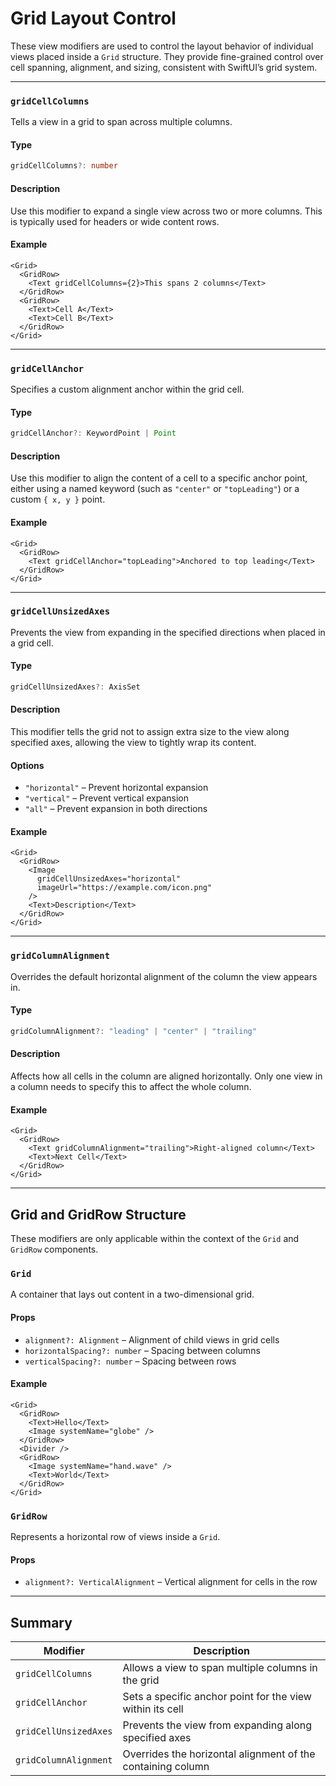# Grid Layout Control 

These view modifiers are used to control the layout behavior of individual views placed inside a `Grid` structure. They provide fine-grained control over cell spanning, alignment, and sizing, consistent with SwiftUI’s grid system.

---

### `gridCellColumns`

Tells a view in a grid to span across multiple columns.

#### Type

```ts
gridCellColumns?: number
```

#### Description

Use this modifier to expand a single view across two or more columns. This is typically used for headers or wide content rows.

#### Example

```tsx
<Grid>
  <GridRow>
    <Text gridCellColumns={2}>This spans 2 columns</Text>
  </GridRow>
  <GridRow>
    <Text>Cell A</Text>
    <Text>Cell B</Text>
  </GridRow>
</Grid>
```

---

### `gridCellAnchor`

Specifies a custom alignment anchor within the grid cell.

#### Type

```ts
gridCellAnchor?: KeywordPoint | Point
```

#### Description

Use this modifier to align the content of a cell to a specific anchor point, either using a named keyword (such as `"center"` or `"topLeading"`) or a custom `{ x, y }` point.

#### Example

```tsx
<Grid>
  <GridRow>
    <Text gridCellAnchor="topLeading">Anchored to top leading</Text>
  </GridRow>
</Grid>
```

---

### `gridCellUnsizedAxes`

Prevents the view from expanding in the specified directions when placed in a grid cell.

#### Type

```ts
gridCellUnsizedAxes?: AxisSet
```

#### Description

This modifier tells the grid not to assign extra size to the view along specified axes, allowing the view to tightly wrap its content.

#### Options

* `"horizontal"` – Prevent horizontal expansion
* `"vertical"` – Prevent vertical expansion
* `"all"` – Prevent expansion in both directions

#### Example

```tsx
<Grid>
  <GridRow>
    <Image
      gridCellUnsizedAxes="horizontal"
      imageUrl="https://example.com/icon.png"
    />
    <Text>Description</Text>
  </GridRow>
</Grid>
```

---

### `gridColumnAlignment`

Overrides the default horizontal alignment of the column the view appears in.

#### Type

```ts
gridColumnAlignment?: "leading" | "center" | "trailing"
```

#### Description

Affects how all cells in the column are aligned horizontally. Only one view in a column needs to specify this to affect the whole column.

#### Example

```tsx
<Grid>
  <GridRow>
    <Text gridColumnAlignment="trailing">Right-aligned column</Text>
    <Text>Next Cell</Text>
  </GridRow>
</Grid>
```

---

## Grid and GridRow Structure

These modifiers are only applicable within the context of the `Grid` and `GridRow` components.

### `Grid`

A container that lays out content in a two-dimensional grid.

#### Props

* `alignment?: Alignment` – Alignment of child views in grid cells
* `horizontalSpacing?: number` – Spacing between columns
* `verticalSpacing?: number` – Spacing between rows

#### Example

```tsx
<Grid>
  <GridRow>
    <Text>Hello</Text>
    <Image systemName="globe" />
  </GridRow>
  <Divider />
  <GridRow>
    <Image systemName="hand.wave" />
    <Text>World</Text>
  </GridRow>
</Grid>
```

### `GridRow`

Represents a horizontal row of views inside a `Grid`.

#### Props

* `alignment?: VerticalAlignment` – Vertical alignment for cells in the row

---

## Summary

| Modifier              | Description                                                 |
| --------------------- | ----------------------------------------------------------- |
| `gridCellColumns`     | Allows a view to span multiple columns in the grid          |
| `gridCellAnchor`      | Sets a specific anchor point for the view within its cell   |
| `gridCellUnsizedAxes` | Prevents the view from expanding along specified axes       |
| `gridColumnAlignment` | Overrides the horizontal alignment of the containing column |
